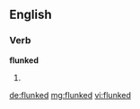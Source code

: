 ==English==

===Verb===
'''flunked'''

# {{past of|flunk}}

[[de:flunked]]
[[mg:flunked]]
[[vi:flunked]]